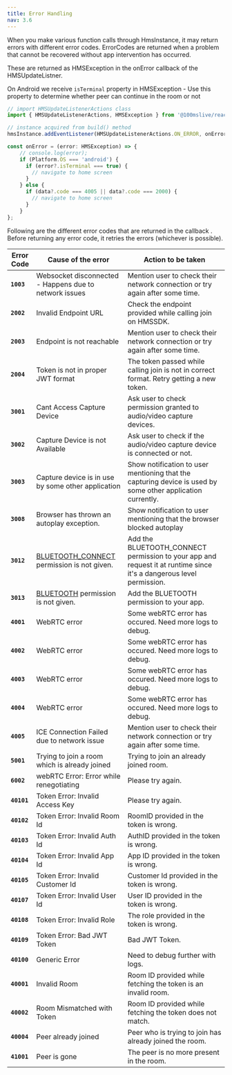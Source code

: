 ```yaml
---
title: Error Handling
nav: 3.6
---
```


When you make various function calls through HmsInstance, it may return errors with different error codes. ErrorCodes are returned when a problem that cannot be recovered without app intervention has occurred.

These are returned as HMSException in the onError callback of the HMSUpdateListner.

On Android we receive `isTerminal` property in HMSException - Use this property to determine whether peer can continue in the room or not

```js
// import HMSUpdateListenerActions class
import { HMSUpdateListenerActions, HMSException } from '@100mslive/react-native-hms';

// instance acquired from build() method
hmsInstance.addEventListener(HMSUpdateListenerActions.ON_ERROR, onError);

const onError = (error: HMSException) => {
    // console.log(error);
    if (Platform.OS === 'android') {
      if (error?.isTerminal === true) {
        // navigate to home screen
      }
    } else {
      if (data?.code === 4005 || data?.code === 2000) {
        // navigate to home screen
      }
    }
};
```

Following are the different error codes that are returned in the callback . Before returning any error code, it retries the errors (whichever is possible).

| Error Code  | Cause of the error                                     | Action to be taken                                                                                          |
| ----------- | ------------------------------------------------------ | ----------------------------------------------------------------------------------------------------------- |
| **`1003`**  | Websocket disconnected - Happens due to network issues | Mention user to check their network connection or try again after some time.                                |
| **`2002`**  | Invalid Endpoint URL                                   | Check the endpoint provided while calling join on HMSSDK.                                                   |
| **`2003`**  | Endpoint is not reachable                              | Mention user to check their network connection or try again after some time.                                |
| **`2004`**  | Token is not in proper JWT format                      | The token passed while calling join is not in correct format. Retry getting a new token.                    |
| **`3001`**  | Cant Access Capture Device                             | Ask user to check permission granted to audio/video capture devices.                                        |
| **`3002`**  | Capture Device is not Available                        | Ask user to check if the audio/video capture device is connected or not.                                    |
| **`3003`**  | Capture device is in use by some other application     | Show notification to user mentioning that the capturing device is used by some other application currently. |
| **`3008`**  | Browser has thrown an autoplay exception.              | Show notification to user mentioning that the browser blocked autoplay                                      |
| **`3012`**  | [BLUETOOTH_CONNECT](https://developer.android.com/reference/android/Manifest.permission#BLUETOOTH_CONNECT) permission is not given.| Add the BLUETOOTH_CONNECT permission to your app and request it at runtime since it's a dangerous level permission.|
| **`3013`**  | [BLUETOOTH](https://developer.android.com/reference/android/Manifest.permission#BLUETOOTH) permission is not given.                     | Add the BLUETOOTH permission to your app.|
| **`4001`**  | WebRTC error                                           | Some webRTC error has occured. Need more logs to debug.                                                     |
| **`4002`**  | WebRTC error                                           | Some webRTC error has occured. Need more logs to debug.                                                     |
| **`4003`**  | WebRTC error                                           | Some webRTC error has occured. Need more logs to debug.                                                     |
| **`4004`**  | WebRTC error                                           | Some webRTC error has occured. Need more logs to debug.                                                     |
| **`4005`**  | ICE Connection Failed due to network issue             | Mention user to check their network connection or try again after some time.                                |
| **`5001`**  | Trying to join a room which is already joined          | Trying to join an already joined room.                                                                      |
| **`6002`**  | webRTC Error: Error while renegotiating                | Please try again.                                                                                           |
| **`40101`** | Token Error: Invalid Access Key                        | Please try again.                                                                                           |
| **`40102`** | Token Error: Invalid Room Id                           | RoomID provided in the token is wrong.                                                                      |
| **`40103`** | Token Error: Invalid Auth Id                           | AuthID provided in the token is wrong.                                                                      |
| **`40104`** | Token Error: Invalid App Id                            | App ID provided in the token is wrong.                                                                      |
| **`40105`** | Token Error: Invalid Customer Id                       | Customer Id provided in the token is wrong.                                                                 |
| **`40107`** | Token Error: Invalid User Id                           | User ID provided in the token is wrong.                                                                     |
| **`40108`** | Token Error: Invalid Role                              | The role provided in the token is wrong.                                                                    |
| **`40109`** | Token Error: Bad JWT Token                             | Bad JWT Token.                                                                                              |
| **`40100`** | Generic Error                                          | Need to debug further with logs.                                                                            |
| **`40001`** | Invalid Room                                           | Room ID provided while fetching the token is an invalid room.                                               |
| **`40002`** | Room Mismatched with Token                             | Room ID provided while fetching the token does not match.                                                   |
| **`40004`** | Peer already joined                                    | Peer who is trying to join has already joined the room.                                                     |
| **`41001`** | Peer is gone                                           | The peer is no more present in the room.                                                                    |
